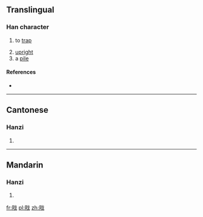 ==Translingual==

===Han character===
{{Han char|rn=62|rad=戈|as=06|sn=10|four=7325<sub>0</sub>|canj=月口戈 (BRI)|ids=⿰[[同]][[戈]]}}

# {{context|Cantonese}} to [[trap]]
# [[upright]]
# a [[pile]]

====References====
* {{Han ref|kx=0412.320|dkj=11585|dj=0755.200|hdz=21405.140|uh=6219|ud=25113|bh=D1AF|bd=53679}}

----

==Cantonese==

===Hanzi===
{{yue-hanzi|jyut=[[dong6]], [[dung6]]|y=dong6, dung6}}

# {{defn|lang=yue|sort=戈06}}

----

==Mandarin==

===Hanzi===
{{cmn-hanzi|pin=[[dòng]] ([[dong4]])|wg=tung<sup>4</sup>}}

# {{defn|lang=cmn|sort=戈06}}

[[fr:戙]]
[[pl:戙]]
[[zh:戙]]